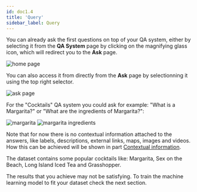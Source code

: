 ```yaml
---
id: doc1.4
title: 'Query'
sidebar_label: Query
---
```



You can already ask the first questions on top of your QA system, either by selecting it from the **QA System** page by clicking on the magnifying glass icon, which will redirect you to the **Ask** page.

<Image src='/img/newUI/cocktails/qa-system-page-cocktails.png' alt='home page'/>

You can also access it from directly from the **Ask** page by selectionning it using the top right selector.

<Image src='/img/newUI/cocktails/select-qasystem-ask.png' alt='ask page'/>

For the "Cocktails" QA system you could ask for example: "What is a Margarita?" or "What are the ingredients of Margarita?":


<Tabs>
  <TabItem value='q1' label='Question 1' default>
    <Image src='/img/newUI/cocktails/margarita.png' alt='margarita'/>
  </TabItem>

  <TabItem value="q2" label="Question 2">
    <Image src='/img/newUI/cocktails/margarita-ingredients.png' alt='margarita ingredients'/>
  </TabItem>
</Tabs>


Note that for now there is no contextual information attached to the answers, like labels, descriptions, external links, maps, images and videos. How this can be achieved
will be shown in part [Contextual information](doc1.6).

The dataset contains some popular cocktails like: Margarita, Sex on the Beach, Long Island Iced Tea and Grasshopper.

The results that you achieve may not be satisfying. To train the machine learning model to fit your dataset check the next section.
